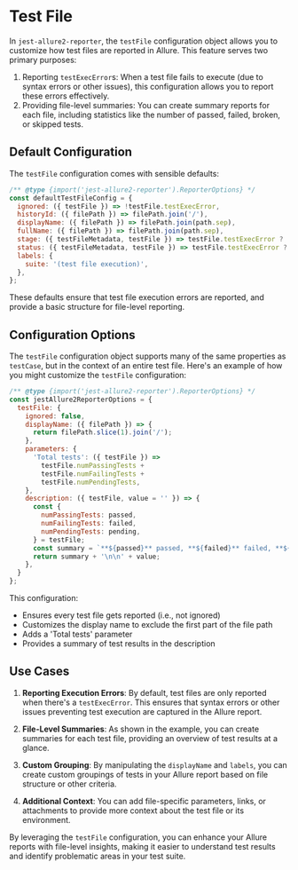 # Test File

In `jest-allure2-reporter`, the `testFile` configuration object allows you to customize how test files are reported in Allure. This feature serves two primary purposes:

1. Reporting `testExecError`s: When a test file fails to execute (due to syntax errors or other issues), this configuration allows you to report these errors effectively.
2. Providing file-level summaries: You can create summary reports for each file, including statistics like the number of passed, failed, broken, or skipped tests.

## Default Configuration

The `testFile` configuration comes with sensible defaults:

```javascript
/** @type {import('jest-allure2-reporter').ReporterOptions} */
const defaultTestFileConfig = {
  ignored: ({ testFile }) => !testFile.testExecError,
  historyId: ({ filePath }) => filePath.join('/'),
  displayName: ({ filePath }) => filePath.join(path.sep),
  fullName: ({ filePath }) => filePath.join(path.sep),
  stage: ({ testFileMetadata, testFile }) => testFile.testExecError ? 'interrupted' : 'finished',
  status: ({ testFileMetadata, testFile }) => testFile.testExecError ? 'broken' : testFile.numFailingTests > 0 ? 'failed' : 'passed',
  labels: {
    suite: '(test file execution)',
  },
};
```

These defaults ensure that test file execution errors are reported, and provide a basic structure for file-level reporting.

## Configuration Options

The `testFile` configuration object supports many of the same properties as `testCase`, but in the context of an entire test file. Here's an example of how you might customize the `testFile` configuration:

```javascript
/** @type {import('jest-allure2-reporter').ReporterOptions} */
const jestAllure2ReporterOptions = {
  testFile: {
    ignored: false,
    displayName: ({ filePath }) => {
      return filePath.slice(1).join('/');
    },
    parameters: {
      'Total tests': ({ testFile }) =>
        testFile.numPassingTests +
        testFile.numFailingTests +
        testFile.numPendingTests,
    },
    description: ({ testFile, value = '' }) => {
      const {
        numPassingTests: passed,
        numFailingTests: failed,
        numPendingTests: pending,
      } = testFile;
      const summary = `**${passed}** passed, **${failed}** failed, **${pending}** pending`;
      return summary + '\n\n' + value;
    },
  }
};
```

This configuration:

- Ensures every test file gets reported (i.e., not ignored)
- Customizes the display name to exclude the first part of the file path
- Adds a 'Total tests' parameter
- Provides a summary of test results in the description

## Use Cases

1. **Reporting Execution Errors**: By default, test files are only reported when there's a `testExecError`. This ensures that syntax errors or other issues preventing test execution are captured in the Allure report.

2. **File-Level Summaries**: As shown in the example, you can create summaries for each test file, providing an overview of test results at a glance.

3. **Custom Grouping**: By manipulating the `displayName` and `labels`, you can create custom groupings of tests in your Allure report based on file structure or other criteria.

4. **Additional Context**: You can add file-specific parameters, links, or attachments to provide more context about the test file or its environment.

By leveraging the `testFile` configuration, you can enhance your Allure reports with file-level insights, making it easier to understand test results and identify problematic areas in your test suite.
